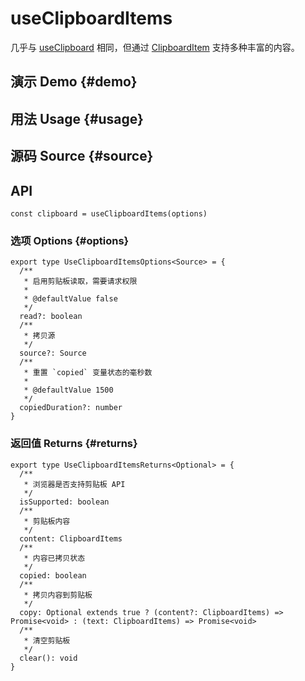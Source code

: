 # useClipboardItems


<HooksType category="Browser" isSupported />

几乎与 [useClipboard](/reference/use-clipboard) 相同，但通过 [ClipboardItem](https://developer.mozilla.org/en-US/docs/Web/API/ClipboardItem) 支持多种丰富的内容。

## 演示 Demo \{#demo}


<App />

## 用法 Usage \{#usage}



## 源码 Source \{#source}


<Source />

## API

```tsx
const clipboard = useClipboardItems(options)
```

### 选项 Options \{#options}

```tsx
export type UseClipboardItemsOptions<Source> = {
  /**
   * 启用剪贴板读取，需要请求权限
   *
   * @defaultValue false
   */
  read?: boolean
  /**
   * 拷贝源
   */
  source?: Source
  /**
   * 重置 `copied` 变量状态的毫秒数
   *
   * @defaultValue 1500
   */
  copiedDuration?: number
}
```

### 返回值 Returns \{#returns}

```tsx
export type UseClipboardItemsReturns<Optional> = {
  /**
   * 浏览器是否支持剪贴板 API
   */
  isSupported: boolean
  /**
   * 剪贴板内容
   */
  content: ClipboardItems
  /**
   * 内容已拷贝状态
   */
  copied: boolean
  /**
   * 拷贝内容到剪贴板
   */
  copy: Optional extends true ? (content?: ClipboardItems) => Promise<void> : (text: ClipboardItems) => Promise<void>
  /**
   * 清空剪贴板
   */
  clear(): void
}
```
